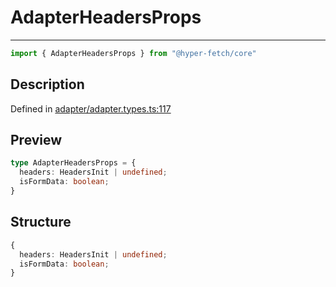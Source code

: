 

# AdapterHeadersProps

<div class="api-docs__separator" data-reactroot="">

---

</div><div class="api-docs__import" data-reactroot="">

```ts
import { AdapterHeadersProps } from "@hyper-fetch/core"
```

</div><div class="api-docs__section">

## Description

</div><div class="api-docs__description"><span class="api-docs__do-not-parse">



</span></div><p class="api-docs__definition">

Defined in [adapter/adapter.types.ts:117](https://github.com/BetterTyped/hyper-fetch/blob/c44d728f/packages/core/src/adapter/adapter.types.ts#L117)

</p><div class="api-docs__section">

## Preview

</div><div class="api-docs__preview type">

```ts
type AdapterHeadersProps = {
  headers: HeadersInit | undefined; 
  isFormData: boolean; 
}
```

</div><div class="api-docs__section">

## Structure

</div><div class="api-docs__returns">

```ts
{
  headers: HeadersInit | undefined;
  isFormData: boolean;
}
```

</div>